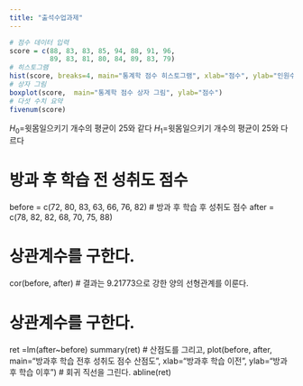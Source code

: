 ```yaml
---
title: "출석수업과제"
---
```


```r


# 점수 데이터 입력
score = c(88, 83, 83, 85, 94, 88, 91, 96, 
          89, 83, 81, 80, 84, 89, 83, 79)
# 히스토그램
hist(score, breaks=4, main="통계학 점수 히스토그램", xlab="점수", ylab="인원수")
# 상자 그림
boxplot(score,  main="통계학 점수 상자 그림", ylab="점수")
# 다섯 수치 요약
fivenum(score)

```

$H_0$=윗몸일으키기 개수의 평균이 25와 같다
$H_1$=윗몸일으키기 개수의 평균이 25와 다르다




# 방과 후 학습 전 성취도 점수
before = c(72, 80, 83, 63, 66, 76, 82)
# 방과 후 학습 후 성취도 점수
after  = c(78, 82, 82, 68, 70, 75, 88)

# 상관계수를 구한다.
cor(before, after)
# 결과는 9.21773으로 강한 양의 선형관계를 이룬다.

# 상관계수를 구한다.
ret =lm(after~before)
summary(ret)
# 산점도를 그리고, 
plot(before, after, main="방과후 학습 전후 성취도 점수 산점도", xlab="방과후 학습 이전", ylab="방과후 학습 이후")
# 회귀 직선을 그린다.
abline(ret)

